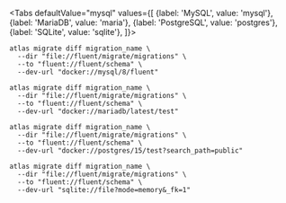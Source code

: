 
<Tabs
defaultValue="mysql"
values={[
{label: 'MySQL', value: 'mysql'},
{label: 'MariaDB', value: 'maria'},
{label: 'PostgreSQL', value: 'postgres'},
{label: 'SQLite', value: 'sqlite'},
]}>
<TabItem value="mysql">

```shell
atlas migrate diff migration_name \
  --dir "file://fluent/migrate/migrations" \
  --to "fluent://fluent/schema" \
  --dev-url "docker://mysql/8/fluent"
```

</TabItem>
<TabItem value="maria">

```shell
atlas migrate diff migration_name \
  --dir "file://fluent/migrate/migrations" \
  --to "fluent://fluent/schema" \
  --dev-url "docker://mariadb/latest/test"
```

</TabItem>
<TabItem value="postgres">

```shell
atlas migrate diff migration_name \
  --dir "file://fluent/migrate/migrations" \
  --to "fluent://fluent/schema" \
  --dev-url "docker://postgres/15/test?search_path=public"
```

</TabItem>
<TabItem value="sqlite">

```shell
atlas migrate diff migration_name \
  --dir "file://fluent/migrate/migrations" \
  --to "fluent://fluent/schema" \
  --dev-url "sqlite://file?mode=memory&_fk=1"
```

</TabItem>
</Tabs>